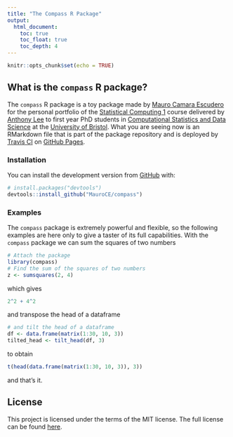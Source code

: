 ```yaml
---
title: "The Compass R Package"
output:
  html_document:
    toc: true
    toc_float: true
    toc_depth: 4
---
```


```r
knitr::opts_chunk$set(echo = TRUE)
```

## What is the `compass` R package?

The `compass` R package is a toy package made by [Mauro Camara Escudero](https://github.com/MauroCE) for the personal portfolio of the [Statistical Computing 1](https://awllee.github.io/sc1-2019/) course delivered by [Anthony Lee](http://www.bristol.ac.uk/maths/people/anthony-w-lee/index.html) to first year PhD students in [Computational Statistics and Data Science](COMPASS) at the [University of Bristol](www.bris.ac.uk). What you are seeing now is an RMarkdown file that is part of the package repository and is deployed by [Travis CI](https://travis-ci.com) on [GitHub Pages](https://pages.github.com/).

### Installation

You can install the development version from [GitHub](https://github.com/) with:
```r
# install.packages("devtools")
devtools::install_github("MauroCE/compass")
```

### Examples
The `compass` package is extremely powerful and flexible, so the following examples are here only to give a taster of its full capabilities. With the `compass` package we can sum the squares of two numbers

```r
# Attach the package
library(compass)
# Find the sum of the squares of two numbers
z <- sumsquares(2, 4)
```
which gives
```r
2^2 + 4^2
```
and transpose the head of a dataframe
```r
# and tilt the head of a dataframe
df <- data.frame(matrix(1:30, 10, 3))
tilted_head <- tilt_head(df, 3)
```
to obtain
```r
t(head(data.frame(matrix(1:30, 10, 3)), 3))
```
and that's it.


## License
This project is licensed under the terms of the MIT license. 
The full license can be found [here](LICENSE.md).
